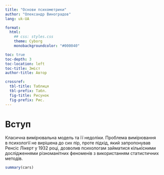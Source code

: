 ```yaml
---
title: "Основи психометрики"
author: "Олександр Виноградов"
lang: uk-UA

format:
  html:
    ## css: styles.css
    theme: Cyborg
    monobackgroundcolor: "#000040"

toc: true
toc-depth: 3
toc-location: left
toc-title: Зміст
author-title: Автор

crossref:
  tbl-title: Таблиця
  tbl-prefix: Табл.
  fig-title: Рисунок
  fig-prefix: Рис.
---
```


# Вступ

Класична вимірювальна модель та її недоліки. Проблема вимірювання в психології не вирішена до сих пір, проте підхід, який запропонував Ренсіс Лікерт у 1932 році, дозволив психологам займатися кількісними дослідженнями різноманітних феноменів з використанням статистичних методів.

```r
summary(cars)
```

